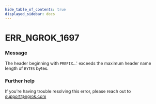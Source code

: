 ```yaml
---
hide_table_of_contents: true
displayed_sidebar: docs
---
```



# ERR_NGROK_1697

### Message
The header beginning with `PREFIX`...' exceeds the maximum header name length of `BYTES` bytes.

<ErrorDetails error='err_ngrok_1697' />


### Further help
If you're having trouble resolving this error, please reach out to [support@ngrok.com](mailto:support@ngrok.com?subject=Help%20with%20ERR_NGROK_1697)


